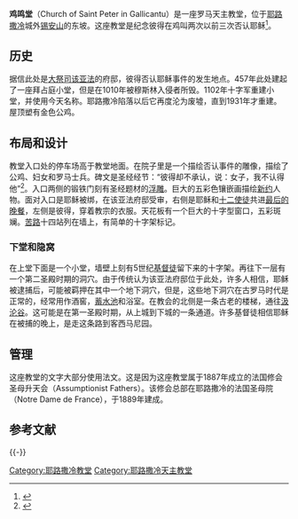 {{Infobox religious building
|building_name=鸡鸣堂 
|image=Church of Saint Peter in Gallicantu.jpg|300px
|caption=
|location={{Flagicon|ISR}} [[耶路撒冷|耶路撒冷]]
|geo={{coord|31|46|17|N|35|13|55|E|}}
|religious_affiliation=[[罗马天主教|罗马天主教]]
|province=
|district=
|consecration_year=
|status=
|leadership=Augustinians of the Assumption
|website=http://www.assumptio.org/
|architect=
|architecture_type=
|architecture_style=
|facade_direction=
|year_completed=1931
|construction_cost=
|specifications=no
|capacity=
|length=
|width=
|width_nave=
|height_max=
|dome_quantity=
|dome_height_outer=
|dome_height_inner=
|dome_dia_outer=
|dome_dia_inner=
|minaret_quantity=
|minaret_height=
|spire_quantity=
|spire_height=
|materials=
}}
'''鸡鸣堂'''（Church of Saint Peter in Gallicantu）是一座罗马天主教堂，位于[[耶路撒冷|耶路撒冷]]城外[[锡安山|锡安山]]的东坡。这座教堂是纪念彼得在鸡叫两次以前三次否认耶稣<ref>{{bibleverse||Mark|14:30}}</ref>。 

==历史== 
据信此处是[[大祭司_(犹太教)|大祭司]][[该亚法|该亚法]]的府邸，彼得否认耶稣事件的发生地点。457年此处建起了一座拜占庭小堂，但是在1010年被穆斯林入侵者所毁。1102年十字军重建小堂，并使用今天名称。耶路撒冷陷落以后它再度沦为废墟，直到1931年才重建。屋顶塑有金色公鸡。

==布局和设计== 
教堂入口处的停车场高于教堂地面。在院子里是一个描绘否认事件的雕像，描绘了公鸡、妇女和罗马士兵。碑文是圣经经节：“彼得却不承认，说：女子，我不认得他”<ref>{{bibleverse||Luke|22:57}}</ref>。入口两侧的锻铁门刻有圣经题材的[[浮雕|浮雕]]。巨大的五彩色镶嵌画描绘[[新约|新约]]人物。面对入口是耶稣被绑，在该亚法府邸受审，右侧是耶稣和[[十二使徒|十二使徒]]共进[[最后的晚餐|最后的晚餐]]，左侧是彼得，穿着教宗的衣服。天花板有一个巨大的十字型窗口，五彩斑斓。[[苦路|苦路]]十四站列在墙上，有简单的十字架标记。

=== 下堂和隐窝 === 
在上堂下面是一个小堂，墙壁上刻有5世纪[[基督徒|基督徒]]留下来的十字架。再往下一层有一个第二圣殿时期的洞穴。由于传统认为该亚法府邸位于此处，许多人相信，耶稣被逮捕后，可能被羁押在其中一个地下洞穴，但是，这些地下洞穴在古罗马时代是正常的，经常用作酒窖，[[蓄水池|蓄水池]]和浴室。在教会的北侧是一条古老的楼梯，通往[[汲沦谷|汲沦谷]]。这可能是在第一圣殿时期，从上城到下城的一条通道。许多基督徒相信耶稣在被捕的晚上，是走这条路到客西马尼园。

==管理==
这座教堂的文字大部分使用法文。这是因为这座教堂属于1887年成立的法国修会圣母升天会（Assumptionist Fathers）。该修会总部在耶路撒冷的法国圣母院（Notre Dame de France），于1889年建成。

[[Category:耶路撒冷教堂|Category:耶路撒冷教堂]]

==参考文献==
<div class="references-small">
<references></references>
</div>

{{-}}
{{耶路撒冷教堂}}

[[Category:耶路撒冷天主教堂|Category:耶路撒冷天主教堂]]